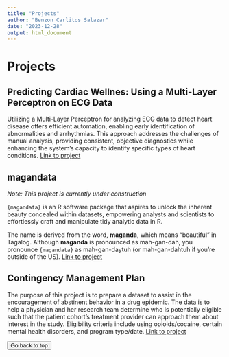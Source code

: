 ```yaml
---
title: "Projects"
author: "Benzon Carlitos Salazar"
date: "2023-12-28"
output: html_document
---
```


# Projects
<!-- Data Projects -->
## Predicting Cardiac Wellnes: Using a Multi-Layer Perceptron on ECG Data 

Utilizing a Multi-Layer Perceptron for analyzing ECG data to detect heart disease offers efficient automation, enabling 
early identification of abnormalities and arrhythmias. This approach addresses the challenges of manual analysis, 
providing consistent, objective diagnostics while enhancing the system's capacity to identify specific types of heart 
conditions. 
<a href="https://github.com/carrliitos/ecg_classification" target="_blank">Link to project</a>

## magandata

*Note: This project is currently under construction*

`{magandata}` is an R software package that aspires to unlock the inherent beauty concealed within datasets, empowering 
analysts and scientists to effortlessly craft and manipulate tidy analytic data in R.

The name is derived from the word, **maganda**, which means "beautiful" in Tagalog. Although **maganda** is pronounced 
as mah-gan-dah, you pronounce `{magandata}` as mah-gan-daytuh (or mah-gan-dahtuh if you're outside of the US).
<a href="https://github.com/carrliitos/magandata" target="_blank">Link to project</a>

## Contingency Management Plan

The purpose of this project is to prepare a dataset to assist in the encouragement of abstinent behavior in a drug 
epidemic. The data is to help a physician and her research team determine who is potentially eligible such that the 
patient cohort's treatment provider can approach them about interest in the study. Eligibility criteria include using 
opioids/cocaine, certain mental health disorders, and program type/date.
<a href="./notebooks/resources/contingency_management_plan.html" target="_blank">Link to project</a>

<!-- Software Projects -->

<button onclick="window.scrollTo(0,0);">Go back to top</button>
